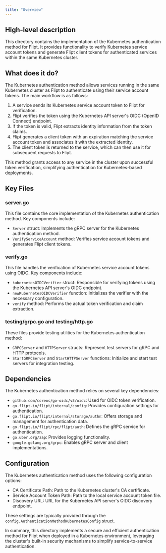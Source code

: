 ```yaml
---
title: "Overview"
---
```


## High-level description
This directory contains the implementation of the Kubernetes authentication method for Flipt. It provides functionality to verify Kubernetes service account tokens and generate Flipt client tokens for authenticated services within the same Kubernetes cluster.

## What does it do?
The Kubernetes authentication method allows services running in the same Kubernetes cluster as Flipt to authenticate using their service account tokens. The main workflow is as follows:

1. A service sends its Kubernetes service account token to Flipt for verification.
2. Flipt verifies the token using the Kubernetes API server's OIDC (OpenID Connect) endpoint.
3. If the token is valid, Flipt extracts identity information from the token claims.
4. Flipt generates a client token with an expiration matching the service account token and associates it with the extracted identity.
5. The client token is returned to the service, which can then use it for subsequent requests to Flipt.

This method grants access to any service in the cluster upon successful token verification, simplifying authentication for Kubernetes-based deployments.

## Key Files

### server.go
This file contains the core implementation of the Kubernetes authentication method. Key components include:

- `Server` struct: Implements the gRPC server for the Kubernetes authentication method.
- `VerifyServiceAccount` method: Verifies service account tokens and generates Flipt client tokens.

### verify.go
This file handles the verification of Kubernetes service account tokens using OIDC. Key components include:

- `kubernetesOIDCVerifier` struct: Responsible for verifying tokens using the Kubernetes API server's OIDC endpoint.
- `newKubernetesOIDCVerifier` function: Initializes the verifier with the necessary configuration.
- `verify` method: Performs the actual token verification and claim extraction.

### testing/grpc.go and testing/http.go
These files provide testing utilities for the Kubernetes authentication method:

- `GRPCServer` and `HTTPServer` structs: Represent test servers for gRPC and HTTP protocols.
- `StartGRPCServer` and `StartHTTPServer` functions: Initialize and start test servers for integration testing.

## Dependencies
The Kubernetes authentication method relies on several key dependencies:

- `github.com/coreos/go-oidc/v3/oidc`: Used for OIDC token verification.
- `go.flipt.io/flipt/internal/config`: Provides configuration settings for authentication.
- `go.flipt.io/flipt/internal/storage/authn`: Offers storage and management for authentication data.
- `go.flipt.io/flipt/rpc/flipt/auth`: Defines the gRPC service for authentication.
- `go.uber.org/zap`: Provides logging functionality.
- `google.golang.org/grpc`: Enables gRPC server and client implementations.

## Configuration
The Kubernetes authentication method uses the following configuration options:

- CA Certificate Path: Path to the Kubernetes cluster's CA certificate.
- Service Account Token Path: Path to the local service account token file.
- Discovery URL: URL for the Kubernetes API server's OIDC discovery endpoint.

These settings are typically provided through the `config.AuthenticationMethodKubernetesConfig` struct.

In summary, this directory implements a secure and efficient authentication method for Flipt when deployed in a Kubernetes environment, leveraging the cluster's built-in security mechanisms to simplify service-to-service authentication.